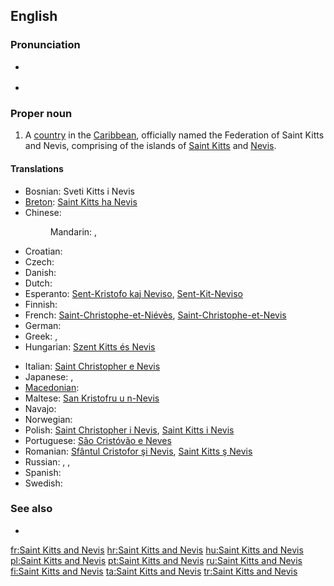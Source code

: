 ==English==
{{wikipedia}}

===Pronunciation===
* {{a|UK|US}} {{IPA|/seɪnt ˌkɪts ænd ˈniː.vɪs/}}
* {{audio|en-us-Saint Kitts and Nevis.ogg|Audio (US)}}

===Proper noun===
{{en-proper noun}}

# A [[country]] in the [[Caribbean]], officially named the Federation of Saint Kitts and Nevis, comprising of the islands of [[Saint Kitts]] and [[Nevis]].

====Translations====
{{trans-top|A country in the Caribbean}}
* Bosnian: Sveti Kitts i Nevis {{m}}
* [[Breton]]: [[Saint Kitts ha Nevis]]
* Chinese:
*: Mandarin: {{t-|cmn|聖基茨和尼維斯|sc=Hani}}, {{t-|cmn|圣基茨和尼维斯|tr=Shèngjīcí hé Níwéisī|sc=Hani}}
* Croatian: {{t|hr|Sveti Kristofor i Nevis}}
* Czech: {{t-|cs|Svatý Kryštof a Nevis|m}}
* Danish: {{t-|da|Saint Kitts og Nevis}}
* Dutch: {{t+|nl|Saint Kitts en Nevis}}
* Esperanto: [[Sent-Kristofo kaj Neviso]], [[Sent-Kit-Neviso]]
* Finnish: {{t+|fi|Saint Kitts ja Nevis}}
* French: [[Saint-Christophe-et-Niévès]], [[Saint-Christophe-et-Nevis]]
* German: {{t+|de|St. Kitts und Nevis}}
* Greek: {{t+|el|Άγιος Χριστόφορος και Νέβις|m|tr=Ágios Christóforos kai Névis}}, {{t-|el|Σαιντ Κιτς και Νέβις|n|tr=Saint Kits kai Névis}}
* Hungarian: [[Szent Kitts és Nevis]]
{{trans-mid}}
* Italian: [[Saint Christopher e Nevis]]
* Japanese: {{t-|ja|セントクリストファー・ネイビス|tr=sentokurisutofā neibisu}}, {{t-|ja|セントキッツ・ネイビス|tr=sentokittsu neibisu}}
* [[Macedonian]]: {{t|mk|Свети Китис и Невис|m|tr=Svéti Kítis i Névis}}
* Maltese: [[San Kristofru u n-Nevis]]
* Navajo: {{tø|nv|Saint Kitts dóó Nevis}}
* Norwegian: {{t-|no|Saint Kitts og Nevis}}
* Polish: [[Saint Christopher i Nevis]], [[Saint Kitts i Nevis]]
* Portuguese: [[São Cristóvão e Neves]]
* Romanian: [[Sfântul Cristofor şi Nevis]], [[Saint Kitts ş Nevis]]
* Russian: {{t|ru|Сент-Кристофер и Невис|f|n|tr=Sent-Krístofer i Névis}}, {{t-|ru|Сент-Китс и Невис|f|n|tr=Sent-Kits i Névis}}, {{t|ru|Сент-Киттс и Невис|f|n|tr=Sent-Kitts i Névis}}
* Spanish: {{t+|es|San Cristóbal y Nieves}}
* Swedish: {{t-|sv|Saint Christopher och Nevis}}
{{trans-bottom}}

===See also===
* {{list|en|countries of North America}}

[[fr:Saint Kitts and Nevis]]
[[hr:Saint Kitts and Nevis]]
[[hu:Saint Kitts and Nevis]]
[[pl:Saint Kitts and Nevis]]
[[pt:Saint Kitts and Nevis]]
[[ru:Saint Kitts and Nevis]]
[[fi:Saint Kitts and Nevis]]
[[ta:Saint Kitts and Nevis]]
[[tr:Saint Kitts and Nevis]]
